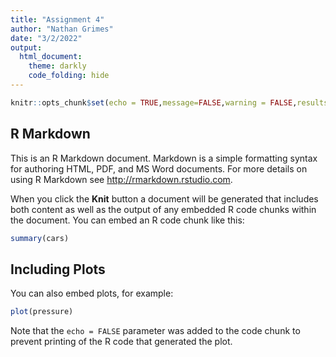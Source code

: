 ```yaml
---
title: "Assignment 4"
author: "Nathan Grimes"
date: "3/2/2022"
output: 
  html_document:
    theme: darkly
    code_folding: hide
---
```


```r
knitr::opts_chunk$set(echo = TRUE,message=FALSE,warning = FALSE,results = FALSE)
```

## R Markdown

This is an R Markdown document. Markdown is a simple formatting syntax for authoring HTML, PDF, and MS Word documents. For more details on using R Markdown see <http://rmarkdown.rstudio.com>.

When you click the **Knit** button a document will be generated that includes both content as well as the output of any embedded R code chunks within the document. You can embed an R code chunk like this:

```r
summary(cars)
```

## Including Plots

You can also embed plots, for example:

```r
plot(pressure)
```

Note that the `echo = FALSE` parameter was added to the code chunk to prevent printing of the R code that generated the plot.
